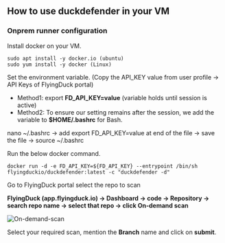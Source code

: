 
## How to use duckdefender in your VM
### Onprem runner configuration

Install docker on your VM. 
``` copy
sudo apt install -y docker.io (ubuntu) 
sudo yum install -y docker (Linux) 
```

Set the environment variable. (Copy the API_KEY value from user profile -> API 
Keys of FlyingDuck portal)  

-	Method1: export **FD_API_KEY=value** (variable holds until session is active)
- Method2: To ensure our setting remains after the session, we add the variable to **$HOME/.bashrc** for Bash.

nano ~/.bashrc -> add export FD_API_KEY=value at end of the file -> save the file -> source ~/.bashrc

Run the below docker command. 

```
docker run -d -e FD_API_KEY=${FD_API_KEY} --entrypoint /bin/sh flyingduckio/duckdefender:latest -c "duckdefender -d" 
```

Go to FlyingDuck portal select the repo to scan

**FlyingDuck (app.flyingduck.io) -> Dashboard -> code -> Repository -> search repo name -> select that repo -> click On-demand scan**
<br/>

<div style={{display:'flex', justifyContent:'center', alignItems:'center'}}>

![On-demand-scan](../../../assets/duckdefender/ondemandscan.png)

</div>

Select your required scan, mention the **Branch** name and click on **submit**. 
